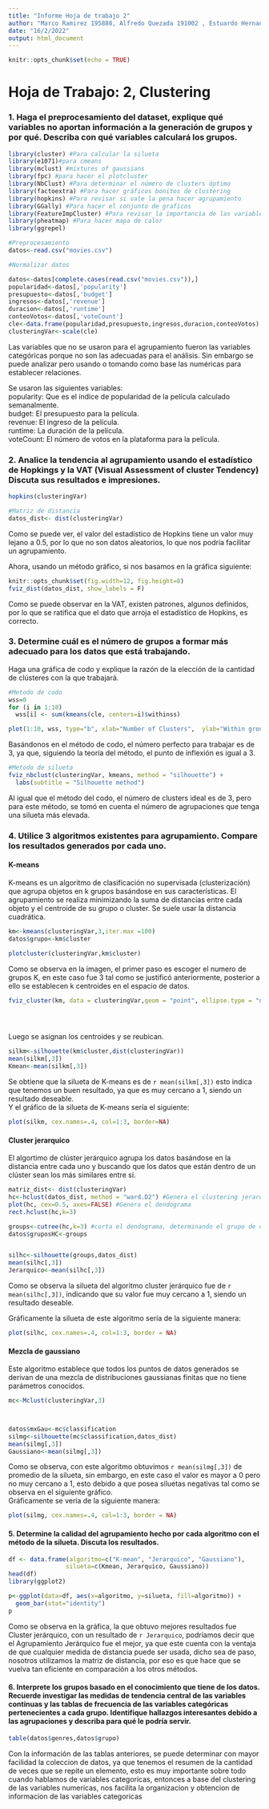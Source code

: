 ```yaml
---
title: "Informe Hoja de trabajo 2"
author: "Marco Ramirez 195888, Alfredo Quezada 191002 , Estuardo Hernandez 19202"
date: "16/2/2022"
output: html_document
---
```


```r
knitr::opts_chunk$set(echo = TRUE)


```


# Hoja de Trabajo: 2, Clustering

### 1. Haga el preprocesamiento del dataset, explique qué variables no aportan información a la generación de grupos y por qué. Describa con qué variables calculará los grupos.
```r

library(cluster) #Para calcular la silueta
library(e1071)#para cmeans
library(mclust) #mixtures of gaussians
library(fpc) #para hacer el plotcluster
library(NbClust) #Para determinar el número de clusters óptimo
library(factoextra) #Para hacer gráficos bonitos de clustering
library(hopkins) #Para revisar si vale la pena hacer agrupamiento
library(GGally) #Para hacer el conjunto de graficos
library(FeatureImpCluster) #Para revisar la importancia de las variables en los grupos.
library(pheatmap) #Para hacer mapa de calor
library(ggrepel)

#Preprocesamiento 
datos<-read.csv("movies.csv")

#Normalizar datos

datos<-datos[complete.cases(read.csv("movies.csv")),]
popularidad<-datos[,'popularity']
presupuesto<-datos[,'budget']
ingresos<-datos[,'revenue']
duracion<-datos[,'runtime']
conteoVotos<-datos[,'voteCount']
cle<-data.frame(popularidad,presupuesto,ingresos,duracion,conteoVotos)
clusteringVar<-scale(cle)

```
Las variables que no se usaron para el agrupamiento fueron las variables categóricas porque no son las adecuadas para el análisis. Sin embargo se puede analizar pero usando o tomando como base las numéricas para establecer relaciones.<br/>

Se usaron las siguientes variables:<br/> popularity: Que es el índice de popularidad de la película calculado semanalmente.<br/> budget: El presupuesto para la película.<br/> revenue: El ingreso de la película.<br/> runtime: La duración de la película.<br/> voteCount: El número de votos en la plataforma para la película.<br/> 

### 2. Analice la tendencia al agrupamiento usando el estadístico de Hopkings y la VAT (Visual Assessment of cluster Tendency) Discuta sus resultados e impresiones. 

```r

hopkins(clusteringVar)

#Matriz de distancia
datos_dist<- dist(clusteringVar)

```
Como se puede ver, el valor del estadístico de Hopkins tiene un valor muy lejano a 0.5, por lo que no son datos aleatorios, lo que nos podría facilitar un agrupamiento.  

Ahora, usando un método gráfico, si nos basamos en la gráfica siguiente: 

```r
knitr::opts_chunk$set(fig.width=12, fig.height=8) 
fviz_dist(datos_dist, show_labels = F)

```

Como se puede observar en la VAT, existen patrones, algunos definidos, por lo que se ratifica que el dato que arroja el estadístico de Hopkins, es correcto.




### 3. Determine cuál es el número de grupos a formar más adecuado para los datos que está trabajando. 
Haga una gráfica de codo y explique la razón de la elección de la cantidad de clústeres con la que 
trabajará.


``` r
#Metodo de codo
wss=0
for (i in 1:10) 
  wss[i] <- sum(kmeans(cle, centers=i)$withinss)

plot(1:10, wss, type="b", xlab="Number of Clusters",  ylab="Within groups sum of squares")


```
Basándonos en el método de codo, el número perfecto para trabajar es de 3, ya que, siguiendo la teoría del método, el punto de inflexión es igual a 3.  



```r

#Metodo de silueta
fviz_nbclust(clusteringVar, kmeans, method = "silhouette") +
  labs(subtitle = "Silhouette method")

```
Al igual que el método del codo, el número de clusters ideal es de 3, pero para este método, se tomó en cuenta el número de agrupaciones que tenga una silueta más elevada. 

### 4. Utilice 3 algoritmos existentes para agrupamiento. Compare los resultados generados por cada uno. 
#### K-means

K-means es un algoritmo de clasificación no supervisada (clusterización) que agrupa objetos en k grupos basándose en sus características. El agrupamiento se realiza minimizando la suma de distancias entre cada objeto y el centroide de su grupo o cluster. Se suele usar la distancia cuadrática.
 
```r


km<-kmeans(clusteringVar,3,iter.max =100)
datos$grupo<-km$cluster

plotcluster(clusteringVar,km$cluster) 
```

Como se observa en la imagen, el primer paso es escoger el numero de grupos K, en este caso fue 3 tal como se justificó anteriormente, posterior a ello se establecen k centroides en el espacio de datos.

```r

fviz_cluster(km, data = clusteringVar,geom = "point", ellipse.type = "norm")





```


Luego se asignan los centroides y se reubican.
```r

silkm<-silhouette(km$cluster,dist(clusteringVar))
mean(silkm[,3]) 
Kmean<-mean(silkm[,3]) 

```
Se obtiene que la silueta de K-means es de `r mean(silkm[,3])` esto indica que tenemos un buen resultado, ya que es muy cercano a 1, siendo un resultado deseable. </br>
Y el gráfico de la silueta de K-means sería el siguiente:
```r

plot(silkm, cex.names=.4, col=1:3, border=NA)

```

#### Cluster jerarquico
El algortimo de clúster jerárquico agrupa los datos basándose en la distancia entre cada uno y buscando que los datos que están dentro de un clúster sean los más similares entre sí.

```r
matriz_dist<- dist(clusteringVar)
hc<-hclust(datos_dist, method = "ward.D2") #Genera el clustering jerarquico de los datos
plot(hc, cex=0.5, axes=FALSE) #Genera el dendograma
rect.hclust(hc,k=3)

groups<-cutree(hc,k=3) #corta el dendograma, determinando el grupo de cada fila
datos$gruposHC<-groups



```


```r
silhc<-silhouette(groups,datos_dist)
mean(silhc[,3]) 
Jerarquico<-mean(silhc[,3]) 


```

Como se observa la silueta del algoritmo cluster jerárquico fue de `r mean(silhc[,3])`, indicando que su valor fue muy cercano a 1, siendo un resultado deseable.</br>

Gráficamente la silueta de este algoritmo sería de la siguiente manera:
```r
plot(silhc, cex.names=.4, col=1:3, border = NA)
```


#### Mezcla de gaussiano
Este algoritmo establece que todos los puntos de datos generados se derivan de una mezcla de distribuciones gaussianas finitas que no tiene parámetros conocidos.

```r
mc<-Mclust(clusteringVar,3)



datos$mxGau<-mc$classification
silmg<-silhouette(mc$classification,datos_dist)
mean(silmg[,3]) 
Gaussiano<-mean(silmg[,3]) 

```
Como se observa, con este algoritmo obtuvimos `r mean(silmg[,3])` de promedio de la silueta, sin embargo, en este caso el valor es mayor a 0 pero no muy cercano a 1, esto debido a que posea siluetas negativas tal como se observa en el siguiente gráfico. 
</br>
Gráficamente se vería de la siguiente manera:

```r
plot(silmg, cex.names=.4, col=1:3, border = NA)
```

#### 5. Determine la calidad del agrupamiento hecho por cada algoritmo con el método de la silueta. Discuta los resultados. 

```r
df <- data.frame(algoritmo=c("K-mean", "Jerarquico", "Gaussiano"),
                silueta=c(Kmean, Jerarquico, Gaussiano))
head(df)
library(ggplot2)

p<-ggplot(data=df, aes(x=algoritmo, y=silueta, fill=algoritmo)) +
  geom_bar(stat="identity")
p
```

Como se observa en la gráfica, la que obtuvo mejores resultados fue Cluster jerárquico, con un resultado de `r Jerarquico`, podríamos decir que el Agrupamiento Jerárquico fue el mejor, ya que este cuenta con la ventaja de que cualquier medida de distancia puede ser usada, dicho sea de paso, nosotros utilizamos la matriz de distancia, por eso es que hace que se vuelva tan eficiente en comparación a los otros métodos.

#### 6. Interprete los grupos basado en el conocimiento que tiene de los datos. Recuerde investigar las medidas de tendencia central de las variables continuas y las tablas de frecuencia de las variables categóricas pertenecientes a cada grupo. Identifique hallazgos interesantes debido a las agrupaciones y describa para qué le podría servir.

```r
table(datos$genres,datos$grupo)

```

Con la información de las tablas anteriores, se puede determinar con mayor facilidad la coleccion de datos, ya que tenemos el resumen de la cantidad de veces que se repite un elemento, esto es muy importante sobre todo cuando hablamos de variables categoricas, entonces a base del clustering de las variables numericas, nos facilita la organizacion y obtencion de informacion de las variables categoricas